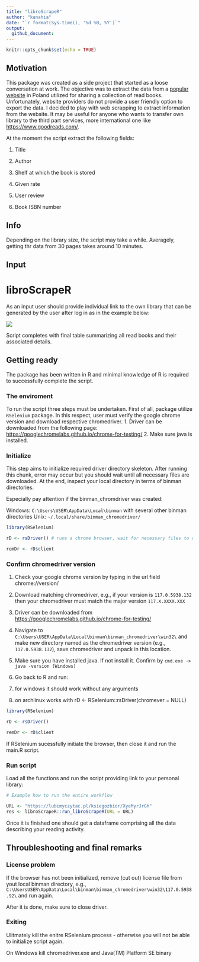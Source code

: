 ```yaml
---
title: "libroScrapeR"
author: "kanahia"
date: "`r format(Sys.time(), '%d %B, %Y')`"
output:
  github_document:
---
```


```r
knitr::opts_chunk$set(echo = TRUE)

```

## Motivation

This package was created as a side project that started as a loose conversation at work. 
The objective was to extract the data from a [popular website](https://lubimyczytac.pl) in Poland utilized for sharing a collection of read books. Unfortunately, website providers do not provide a user friendly option to export the data. I decided to play with web scrapping to extract information from the website.
It may be useful for anyone who wants to transfer own library to the third part services, more 
international one like [https://www.goodreads.com/](https://www.goodreads.com/).

At the moment the script extract the following fields:

1. Title

2. Author

3. Shelf at which the book is stored

4. Given rate

5. User review

6. Book ISBN number

## Info

Depending on the library size, the script may take a while. Averagely, getting thr data from
30 pages takes around 10 minutes.

## Input 

# libroScrapeR

As an input user should provide individual link to the own library that can be generated by the user after log in as in the example below:

![](https://github.com/kanahia/libroScrapeR/assets/49271254/63b54e86-7595-4b0d-9c62-ef6572e70f02)

Script completes with final table summarizing all read books and their associated details.


## Getting ready

The package has been written in R and minimal knowledge of R is required to successfully complete 
the script.

### The enviroment 

To run the script three steps must be undertaken. First of all, package utilize `RSelenium` package.
In this respect, user must verify the google chrome version and download respective chromedriver.
1. Driver can be downloaded from the following page: [https://googlechromelabs.github.io/chrome-for-testing/](https://googlechromelabs.github.io/chrome-for-testing/)
2. Make sure java is installed. 

### Initialize 

This step aims to initialize required driver directory skeleton.
After running this chunk, error may occur but you should wait until all necessary files 
are downloaded. At the end, inspect your local directory in terms of binman directories.

Especially pay attention if the binman_chromdriver was created:

Windows: `C:\Users\USER\AppData\Local\binman` with several other binman directories
Unix: `~/.local/share/binman_chromedriver/`

```r

library(RSelenium)

rD <- rsDriver() # runs a chrome browser, wait for necessary files to download # must be null on windows!

remDr <- rD$client

```

### Confirm chromedriver version

1. Check your google chrome version by typing in the url field chrome://version/

2. Download matching chromedriver, e.g., if your version is `117.0.5938.132` then your chromedriver 
must match the major version `117.X.XXXX.XXX`

  1. Driver can be downloaded from [https://googlechromelabs.github.io/chrome-for-testing/](https://googlechromelabs.github.io/chrome-for-testing/)

  2. Navigate to `C:\Users\USER\AppData\Local\binman\binman_chromedriver\win32\` 
and make new directory named as the chromedriver version (e.g., `117.0.5938.132`), save chromedriver and unpack in this location.

3. Make sure you have installed java. If not install it. 
Confirm by `cmd.exe -> java -version (Windows)`

4. Go back to R and run:

  1. for windows it should work without any arguments
  
  2. on archlinux works with rD <- RSelenium::rsDriver(chromever = NULL)


```r

library(RSelenium)

rD <- rsDriver()

remDr <- rD$client 

```

If RSelenium sucessfully initiate the browser, then close it and run the main.R script.


### Run script

Load all the functions and run the script providing link to your personal library:

```r

# Example how to run the entire workflow

URL <- "https://lubimyczytac.pl/ksiegozbior/XyeMyrJrGh"
res <- libroScrapeR::run_libroScrapeR(URL = URL)

```

Once it is finished one should get a dataframe comprising all the data describing your reading activity.


## Throubleshooting and final remarks

### License problem

If the browser has not been initialized, remove (cut out) license file from yout local binman directory, e.g.,
`C:\UsersUSER\AppData\Local\binman\binman_chromedriver\win32\117.0.5938.92\` and run again.

After it is done, make sure to close driver. 

### Exiting

Ulitmately kill the enitre RSelenium process - otherwise you will not be able to initialize script again.

On Windows kill chromedriver.exe and Java(TM) Platform SE binary 
